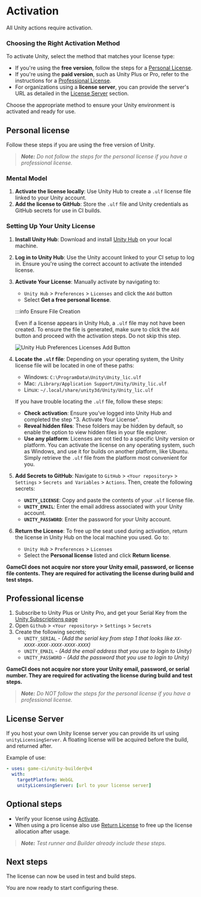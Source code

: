 
# Activation

All Unity actions require activation.

### Choosing the Right Activation Method

To activate Unity, select the method that matches your license type:

- If you're using the **free version**, follow the steps for a
  [Personal License](#personal-license).
- If you're using the **paid version**, such as Unity Plus or Pro, refer to the instructions for a
  [Professional License](#professional-license).
- For organizations using a **license server**, you can provide the server's URL as detailed in the
  [License Server](#license-server) section.

Choose the appropriate method to ensure your Unity environment is activated and ready for use.

## Personal license

Follow these steps if you are using the free version of Unity.

> _**Note:** Do not follow the steps for the personal license if you have a professional license._

### Mental Model

1. **Activate the license locally**: Use Unity Hub to create a `.ulf` license file linked to your
   Unity account.
2. **Add the license to GitHub**: Store the `.ulf` file and Unity credentials as GitHub secrets for
   use in CI builds.

### Setting Up Your Unity License

1. **Install Unity Hub**: Download and install [Unity Hub](https://unity.com/download) on your local
   machine.
2. **Log in to Unity Hub**: Use the Unity account linked to your CI setup to log in. Ensure you're
   using the correct account to activate the intended license.
3. **Activate Your License**: Manually activate by navigating to:

   - `Unity Hub` > `Preferences` > `Licenses` and click the `Add` button
   - Select **Get a free personal license**.

   :::info Ensure File Creation

   Even if a license appears in Unity Hub, a `.ulf` file may not have been created. To ensure the
   file is generated, make sure to click the `Add` button and proceed with the activation steps. Do
   not skip this step.

   <img
     src={unityHubPreferencesLicensesAddButton}
     alt="Unity Hub Preferences Licenses Add Button"
   />

4. **Locate the `.ulf` file**: Depending on your operating system, the Unity license file will be
   located in one of these paths:

   - Windows: `C:\ProgramData\Unity\Unity_lic.ulf`
   - Mac: `/Library/Application Support/Unity/Unity_lic.ulf`
   - Linux: `~/.local/share/unity3d/Unity/Unity_lic.ulf`

   If you have trouble locating the `.ulf` file, follow these steps:

   - **Check activation**: Ensure you’ve logged into Unity Hub and completed the step "3. Activate
     Your License".
   - **Reveal hidden files**: These folders may be hidden by default, so enable the option to view
     hidden files in your file explorer.
   - **Use any platform**: Licenses are not tied to a specific Unity version or platform. You can
     activate the license on any operating system, such as Windows, and use it for builds on another
     platform, like Ubuntu. Simply retrieve the `.ulf` file from the platform most convenient for
     you.

5. **Add Secrets to GitHub**: Navigate to `GitHub` > `<Your repository>` > `Settings` >
   `Secrets and Variables` > `Actions`. Then, create the following secrets:

   - **`UNITY_LICENSE`**: Copy and paste the contents of your `.ulf` license file.
   - **`UNITY_EMAIL`**: Enter the email address associated with your Unity account.
   - **`UNITY_PASSWORD`**: Enter the password for your Unity account.

6. **Return the License**: To free up the seat used during activation, return the license in Unity
   Hub on the local machine you used. Go to:

   - `Unity Hub` > `Preferences` > `Licenses`
   - Select the **Personal license** listed and click **Return license**.

**GameCI does not acquire nor store your Unity email, password, or license file contents. They are
required for activating the license during build and test steps.**

## Professional license

1. Subscribe to Unity Plus or Unity Pro, and get your Serial Key from the
   [Unity Subscriptions page](https://id.unity.com/en/subscriptions)
2. Open `Github` > `<Your repository>` > `Settings` > `Secrets`
3. Create the following secrets;
   - `UNITY_SERIAL` - _(Add the serial key from step 1 that looks like
     `XX-XXXX-XXXX-XXXX-XXXX-XXXX`)_
   - `UNITY_EMAIL` - _(Add the email address that you use to login to Unity)_
   - `UNITY_PASSWORD` - _(Add the password that you use to login to Unity)_

**GameCI does not acquire nor store your Unity email, password, or serial number. They are required
for activating the license during build and test steps.**

> _**Note:** Do NOT follow the steps for the personal license if you have a professional license._

## License Server

If you host your own Unity license server you can provide its url using `unityLicensingServer`. A
floating license will be acquired before the build, and returned after.

Example of use:

```yaml
- uses: game-ci/unity-builder@v4
  with:
    targetPlatform: WebGL
    unityLicensingServer: [url to your license server]
```

## Optional steps

- Verify your license using [Activate](https://github.com/marketplace/actions/unity-activate).
- When using a pro license also use
  [Return License](https://github.com/marketplace/actions/unity-return-license) to free up the
  license allocation after usage.

> _**Note:** Test runner and Builder already include these steps._

## Next steps

The license can now be used in test and build steps.

You are now ready to start configuring these.
